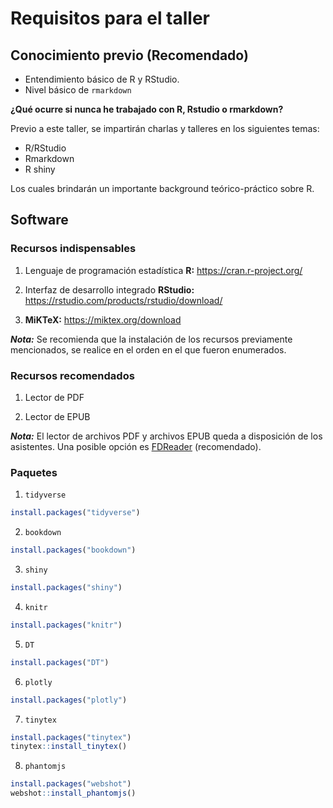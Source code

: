 # Requisitos para el taller {#requi}

## Conocimiento previo (Recomendado)

- Entendimiento básico de R y RStudio.
- Nivel básico de ``rmarkdown``

**¿Qué ocurre si nunca he trabajado con R, Rstudio o rmarkdown?**

Previo a este taller, se impartirán charlas y talleres en los siguientes temas:

- R/RStudio
- Rmarkdown
- R shiny

Los cuales brindarán un importante background teórico-práctico sobre R.

## Software

### Recursos indispensables

1. Lenguaje de programación estadística **R:** <https://cran.r-project.org/>

1. Interfaz de desarrollo integrado **RStudio:** <https://rstudio.com/products/rstudio/download/>

1. **MiKTeX:** <https://miktex.org/download>

***Nota:*** Se recomienda que la instalación de los recursos previamente mencionados, se realice en el orden en el que fueron enumerados.

### Recursos recomendados

1. Lector de PDF 

1. Lector de EPUB

***Nota:*** El lector de archivos PDF y archivos EPUB queda a disposición de los asistentes. Una posible opción es [FDReader](https://fbreader.org/) (recomendado).

### Paquetes

1. ``tidyverse``

```r
install.packages("tidyverse")
```

2. ``bookdown``

```r
install.packages("bookdown")
```

3. ``shiny``

```r
install.packages("shiny")
```

4. ``knitr``

```r
install.packages("knitr")
```

5. ``DT``

```r
install.packages("DT")
```

6. ``plotly``

```r
install.packages("plotly")
```

7. ``tinytex``

```r
install.packages("tinytex")
tinytex::install_tinytex()
```

8. ``phantomjs``

```r
install.packages("webshot")
webshot::install_phantomjs()
```
